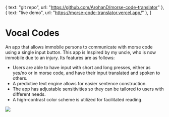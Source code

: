   { text: "git repo", url: "https://github.com/ArohanD/morse-code-translator" },
  { text: "live demo", url: "https://morse-code-translator.vercel.app/" },
]


<div class='image-right-wrapper' >

<div class='image-right-text' >

# Vocal Codes

An app that allows immobile persons to communicate with morse code using a single input button. This app is Inspired by my uncle, who is now immobile due to an injury. Its features are as follows:

- Users are able to have input with short and long presses, either as yes/no or in morse code, and have their input translated and spoken to others.
- A predictive text engine allows for easier sentence construction.
- The app has adjustable sensitivities so they can be tailored to users with different needs.
- A high-contrast color scheme is utilized for facilitated reading.

<SkillStack skills={addColorToSkills(tags)} />

<ButtonContainer buttons={buttons} />

</div>

<img
  class="image-right-image"
  src="https://images.squarespace-cdn.com/content/v1/54c0768de4b07740895fb25f/1572025068065-RA1WPF36FKTPOIGX2ZJM/ke17ZwdGBToddI8pDm48kJO_Aj-M1eF3QqAViXELqo97gQa3H78H3Y0txjaiv_0fDoOvxcdMmMKkDsyUqMSsMWxHk725yiiHCCLfrh8O1z5QHyNOqBUUEtDDsRWrJLTmQx21nqIT8mD2igu2ZXJ_19t5gqJ5CkHK8N9f0mJ1zcy2uhiDiJWxyOnCWyLf2OmL/ec2-54-173-143-128.compute-1.amazonaws.com_Translator%28iPhone+6_7_8+Plus%29+%281%29.png?format=750w"
/>

</div>

